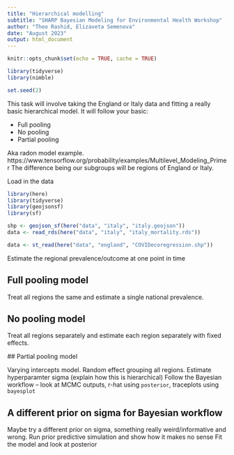 ```yaml
---
title: "Hierarchical modelling"
subtitle: "SHARP Bayesian Modeling for Environmental Health Workshop"
author: "Theo Rashid, Elizaveta Semenova"
date: "August 2023"
output: html_document
---
```


```r
knitr::opts_chunk$set(echo = TRUE, cache = TRUE)
```

```r
library(tidyverse)
library(nimble)

set.seed(2)
```

This task will involve taking the England or Italy data and fitting a really basic hierarchical model.
It will follow your basic:

- Full pooling
- No pooling
- Partial pooling

Aka radon model example. https://www.tensorflow.org/probability/examples/Multilevel_Modeling_Primer
The difference being our subgroups will be regions of England or Italy.

Load in the data

```r
library(here)
library(tidyverse)
library(geojsonsf)
library(sf)
```

```r
shp <- geojson_sf(here("data", "italy", "italy.geojson"))
data <- read_rds(here("data", "italy", "italy_mortality.rds"))
```

```r
data <- st_read(here("data", "england", "COVIDecoregression.shp"))
```

Estimate the regional prevalence/outcome at one point in time

## Full pooling model

Treat all regions the same and estimate a single national prevalence.

## No pooling model

Treat all regions separately and estimate each region separately with fixed effects.

## Partial pooling model

Varying intercepts model. Random effect grouping all regions.
Estimate hyperparamter sigma (explain how this is hierarchical)
Follow the Bayesian workflow – look at MCMC outputs, r-hat using `posterior`, traceplots using `bayesplot`

## A different prior on sigma for Bayesian workflow

Maybe try a different prior on sigma, something really weird/informative and wrong.
Run prior predictive simulation and show how it makes no sense
Fit the model and look at posterior
